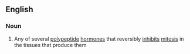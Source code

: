 ==English==

===Noun===
{{en-noun}}

#{{biochemistry}} Any of several [[polypeptide]] [[hormone]]s that reversibly [[inhibit]]s [[mitosis]] in the tissues that produce them